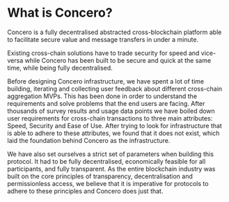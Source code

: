 # What is Concero?

Concero is a fully decentralised abstracted cross-blockchain platform able to facilitate secure value and message transfers in under a minute.

Existing cross-chain solutions have to trade security for speed and vice-versa while Concero has been built to be secure and quick at the same time, while being fully decentralised.

Before designing Concero infrastructure, we have spent a lot of time building, iterating and collecting user feedback about different cross-chain aggregation MVPs. This has been done in order to understand the requirements and solve problems that the end users are facing. After thousands of survey results and usage data points we have boiled down user requirements for cross-chain transactions to three main attributes: Speed, Security and Ease of Use. After trying to look for infrastructure that is able to adhere to these attributes, we found that it does not exist, which laid the foundation behind Concero as the infrastructure.

We have also set ourselves a strict set of parameters when building this protocol. It had to be fully decentralised, economically feasible for all participants, and fully transparent. As the entire blockchain industry was built on the core principles of transparency, decentralisation and permissionless access, we believe that it is imperative for protocols to adhere to these principles and Concero does just that.
